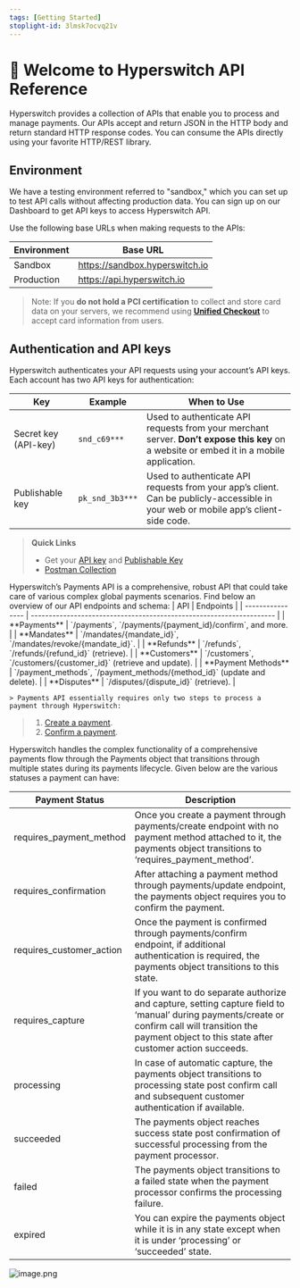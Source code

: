 ```yaml
---
tags: [Getting Started]
stoplight-id: 3lmsk7ocvq21v
---
```


# 👋 Welcome to Hyperswitch API Reference

Hyperswitch provides a collection of APIs that enable you to process and manage payments. Our APIs accept and return JSON in the HTTP body and return standard HTTP response codes. You can consume the APIs directly using your favorite HTTP/REST library.

## Environment

We have a testing environment referred to "sandbox," which you can set up to test API calls without affecting production data. You can sign up on our Dashboard to get API keys to access Hyperswitch API.

Use the following base URLs when making requests to the APIs:

| Environment | Base URL                       |
| ----------- | ------------------------------ |
| Sandbox     | https://sandbox.hyperswitch.io |
| Production  | https://api.hyperswitch.io     |

> Note: If you **do not hold a PCI certification** to collect and store card data on your servers, we recommend using [**Unified Checkout**](https://hyperswitch.io/docs/sdkIntegrations/unifiedCheckoutWeb/#unified-checkout) to accept card information from users.

## Authentication and API keys

Hyperswitch authenticates your API requests using your account’s API keys. Each account has two API keys for authentication:

| Key                  | Example         | When to Use                                                                                                                              |
| -------------------- | --------------- | ---------------------------------------------------------------------------------------------------------------------------------------- |
| Secret key (API-key) | `snd_c69***`    | Used to authenticate API requests from your merchant server. **Don’t expose this key** on a website or embed it in a mobile application. |
| Publishable key      | `pk_snd_3b3***` | Used to authenticate API requests from your app’s client. Can be publicly-accessible in your web or mobile app’s client-side code.       |

> **Quick Links**
>
> - Get your [API key](https://app.hyperswitch.io/developers?tabIndex=1) and [Publishable Key](https://app.hyperswitch.io/home)
> - [Postman Collection](https://www.postman.com/hyperswitch/workspace/hyperswitch-development/collection/25176162-630b5353-7002-44d1-8ba1-ead6c230f2e3)

<Tabs>
  <Tab title="Endpoints and Schema">
    Hyperswitch’s Payments API is a comprehensive, robust API that could take care of various complex global payments scenarios. Find below an overview of our API endpoints and schema:
    | API              | Endpoints                                                            |
    | ---------------- | -------------------------------------------------------------------- |
    | **Payments**     | `/payments`, `/payments/{payment_id}/confirm`, and more.           |
    | **Mandates**     | `/mandates/{mandate_id}`, `/mandates/revoke/{mandate_id}`.         |
    | **Refunds**      | `/refunds`, `/refunds/{refund_id}` (retrieve).                    |
    | **Customers**    | `/customers`, `/customers/{customer_id}` (retrieve and update).    |
    | **Payment Methods** | `/payment_methods`, `/payment_methods/{method_id}` (update and delete). |
    | **Disputes**     | `/disputes/{dispute_id}` (retrieve).                                |

    > Payments API essentially requires only two steps to process a payment through Hyperswitch:
>
> 1. [Create a payment](https://api-reference.hyperswitch.io/docs/hyperswitch-api-reference/e1a81db94434f-payments-create).
> 2. [Confirm a payment](https://api-reference.hyperswitch.io/docs/hyperswitch-api-reference/871e78d3875ed-payments-confirm).
  </Tab>
  <Tab title="Payment Status Lifecycle">
    Hyperswitch handles the complex functionality of a comprehensive payments flow through the Payments object that transitions through multiple states during its payments lifecycle. Given below are the various statuses a payment can have:

| Payment Status           | Description                                                                                                                                                                                                 |
| ------------------------ | ----------------------------------------------------------------------------------------------------------------------------------------------------------------------------------------------------------- |
| requires_payment_method  | Once you create a payment through payments/create endpoint with no payment method attached to it, the payments object transitions to ‘requires_payment_method’.                                             |
| requires_confirmation    | After attaching a payment method through payments/update endpoint, the payments object requires you to confirm the payment.                                                                                 |
| requires_customer_action | Once the payment is confirmed through payments/confirm endpoint, if additional authentication is required, the payments object transitions to this state.                                                   |
| requires_capture         | If you want to do separate authorize and capture, setting capture field to ‘manual’ during payments/create or confirm call will transition the payment object to this state after customer action succeeds. |
| processing               | In case of automatic capture, the payments object transitions to processing state post confirm call and subsequent customer authentication if available.                                                    |
| succeeded                | The payments object reaches success state post confirmation of successful processing from the payment processor.                                                                                            |
| failed                   | The payments object transitions to a failed state when the payment processor confirms the processing failure.                                                                                               |
| expired                  | You can expire the payments object while it is in any state except when it is under ‘processing’ or ‘succeeded’ state.                                                                                      |
  ![image.png](assets/images/image.png)
  </Tab>
</Tabs>
